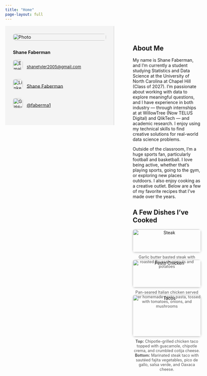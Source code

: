 ```yaml
---
title: "Home"
page-layout: full
---
```


<style>

.page-container {
  display: flex;
  align-items: flex-start;
}


.sidebar-left {
  width: 300px;         
  padding: 25px;        
  background-color: #f4f4f4;
  border-right: 1px solid #ccc;
  flex-shrink: 0;
  font-size: 1.05em;     
}

.sidebar-left img {
  width: 100%;
  border-radius: 8px;
  margin-bottom: 15px;
}


.main-content {
  padding: 30px 60px; 
  flex-grow: 1;
  max-width: 900px;   
  font-size: 1.0em;     
}


.dish-gallery {
  display: flex;
  gap: 24px;         
  flex-wrap: wrap;     
  justify-content: center;
}

.dish-gallery figure {
  width: 220px;        
  margin: 0;          
  text-align: center;
}

.dish-gallery img {
  width: 100%;
  border-radius: 8px;
  box-shadow: 0 2px 6px rgba(0,0,0,0.15);
}

.dish-gallery figcaption {
  margin-top: 8px;
  font-size: 0.9em;
  color: #555;
}
</style>

<div class="page-container">

::: {.sidebar-left}
<img src="images/pfp.JPG" alt="Photo">
<p><strong>Shane Faberman</strong></p>
<p>
  <img src="images/email.png" alt="Email" style="height:32px; width:32px; vertical-align:middle; margin-right:8px;">
  <a href="mailto:shanetyler2005@gmail.com">
  <span style="font-size: 0.9em; white-space: nowrap;">shanetyler2005@gmail.com</span>
  </a>
</p>
<p>
  <img src="images/linkedin.png" alt="LinkedIn" style="height:32px; width:32px; vertical-align:middle; margin-right:8px;">
  <a href="https://linkedin.com/in/shane-faberman-332b07276" target="_blank">Shane Faberman</a>
</p>
<p>
  <img src="images/github.png" alt="GitHub" style="height:32px; width:32px; vertical-align:middle; margin-right:8px;">
  <a href="https://github.com/faberma1" target="_blank">@faberma1</a>
</p>
:::

::: {.main-content}

## About Me
My name is Shane Faberman, and I'm currently a student studying Statistics and Data Science at the University of North Carolina at Chapel Hill (Class of 2027). I'm passionate about working with data to explore meaningful questions, and I have experience in both industry — through internships at at WillowTree (Now TELUS Digital) and QlikTech — and academic research. I enjoy using my technical skills to find creative solutions for real-world data science problems.

Outside of the classroom, I'm a huge sports fan, particularly football and basketball. I love being active, whether that’s playing sports, going to the gym, or exploring new places outdoors. I also enjoy cooking as a creative outlet. Below are a few of my favorite recipes that I’ve made over the years.


## A Few Dishes I’ve Cooked
<div class="dish-gallery">
  <figure>
    <img src="images/steak.jpeg" alt="Steak">
    <figcaption>Garlic butter basted steak with roasted Brussels sprouts and potatoes</figcaption>
  </figure>

  <figure>
    <img src="images/pesto.jpeg" alt="Pesto Chicken">
    <figcaption>Pan-seared Italian chicken served over homemade pesto pasta, tossed with tomatoes, onions, and mushrooms</figcaption>
  </figure>

  <figure>
    <img src="images/tacos.jpeg" alt="Tacos">
    <figcaption>
  <b>Top:</b> Chipotle-grilled chicken taco topped with guacamole, chipotle crema, and crumbled cotija cheese.  
  <b>Bottom:</b> Marinated steak taco with sautéed fajita vegetables, pico de gallo, salsa verde, and Oaxaca cheese.
</figcaption>
  </figure>
</div>

:::

</div>